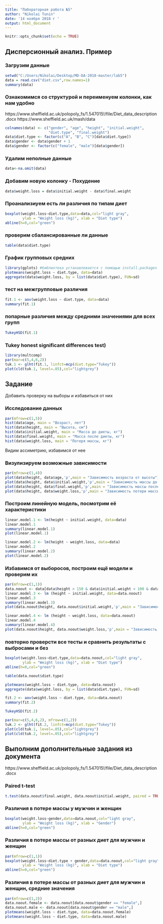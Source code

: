 ---
title: "Лабораторная работа №5"
author: "Nikolai Tunin"
date: '14 ноября 2018 г '
output: html_document
---

```{r setup, include=FALSE}
knitr::opts_chunk$set(echo = TRUE)
```

## Дисперсионный анализ. Пример

### Загрузим данные

```{r}
setwd("C:/Users/Nikolai/Desktop/MD-DA-2018-master/lab5")
data = read.csv("diet.csv",row.names=1)
summary(data)
```

### Ознакомимся со структурой и переименуем колонки, как нам удобно

https://www.sheffield.ac.uk/polopoly_fs/1.547015!/file/Diet_data_description.docx
https://www.sheffield.ac.uk/mash/data

```{r}
colnames(data) <- c("gender", "age", "height", "initial.weight", 
                    "diet.type", "final.weight")
data$diet.type <- factor(c("A", "B", "C")[data$diet.type])
data$gender <- data$gender + 1
data$gender <- factor(c("female", "male")[data$gender])
```

### Удалим неполные данные

```{r}
data<-na.omit(data)
```

### Добавим новую колонку - Похудение

```{r}
data$weight.loss = data$initial.weight - data$final.weight
```

### Проанализиуем есть ли различия по типам диет

```{r}
boxplot(weight.loss~diet.type,data=data,col="light gray",
        ylab = "Weight loss (kg)", xlab = "Diet type")
abline(h=0,col="green")
```

### проверим сбалансированные ли данные

```{r}
table(data$diet.type)
```

### График групповых средних

```{r}
library(gplots) #библиотека устанавлевается с помощью install.packages
plotmeans(weight.loss ~ diet.type, data=data)
aggregate(data$weight.loss, by = list(data$diet.type), FUN=sd)
```

### тест на межгрупповые различия

```{r}
fit.1 <- aov(weight.loss ~ diet.type, data=data)
summary(fit.1)
```

### попарные различия между средними значениями для всех групп

```{r}
TukeyHSD(fit.1)
```

### Tukey honest significant differences test)

```{r}
library(multcomp)
par(mar=c(5,4,6,2))
tuk.1 <- glht(fit.1, linfct=mcp(diet.type="Tukey"))
plot(cld(tuk.1, level=.05),col="lightgrey")
```

## Задание

Добавить проверку на выборы и избавиться от них

### Исследование данных

```{r}
par(mfrow=c(1,5))
hist(data$age, main = "Возраст, лет")
hist(data$height, main = "Высота, см")
hist(data$initial.weight, main = "Масса до диеты, кг")
hist(data$final.weight, main = "Масса после диеты, кг")
hist(data$weight.loss, main = "Потеря массы, кг")
```

Видим ассиметрию, избавимся от нее

### Визулизируем возможные зависимости

```{r}
par(mfrow=c(1,4)) 
plot(data$height, data$age,'p',main = "Зависимость возраста от высоты")
plot(data$height, data$initial.weight,'p',main = "Зависимость массы до диеты от высоты")
plot(data$height, data$final.weight,'p',main = "Зависимость массы после диеты от высоты")
plot(data$height, data$weight.loss,'p',main = "Зависимость потери массы от высоты")
```

### Построим линейную модель, посмотрим её характеристики

```{r}
linear.model.1 <- lm(height ~ initial.weight, data=data)
linear.model.1
summary(linear.model.1)
plot(linear.model.1)

linear.model.2 <- lm(height ~ weight.loss, data=data)
linear.model.2
summary(linear.model.2)
plot(linear.model.2)
```

### Избавимся от выборосов, построим ещё модели и проверим их

```{r}
par(mfrow=c(1,1))
data.noout <- data[data$height > 150 & data$initial.weight < 100 & data$final.weight < 100 & data$weight.loss > -1,]
linear.model.3 <- lm (height ~ initial.weight, data=data.noout)
linear.model.3
summary(linear.model.3)
plot(data.noout$height, data.noout$initial.weight,'p',main = "Зависимость массы до диеты от высоты")

linear.model.4 <- lm (height ~ weight.loss, data=data.noout)
linear.model.4
summary(linear.model.4)
plot(data.noout$height, data.noout$weight.loss,'p',main = "Зависимость потери массы от высоты")
```

### повторно проверсти все тесты и сравнить результаты с выбросами и без

```{r}
boxplot(weight.loss~diet.type,data=data.noout,col="light gray",
        ylab = "Weight loss (kg)", xlab = "Diet type")
abline(h=0,col="green")

table(data.noout$diet.type)

plotmeans(weight.loss ~ diet.type, data=data.noout)
aggregate(data$weight.loss, by = list(data$diet.type), FUN=sd)

fit.2 <- aov(weight.loss ~ diet.type, data=data.noout)
summary(fit.2)

TukeyHSD(fit.2)

par(mar=c(5,4,6,2), mfrow=c(1,2))
tuk.2 <- glht(fit.2, linfct=mcp(diet.type="Tukey"))
plot(cld(tuk.1, level=.05),col="lightgrey")
plot(cld(tuk.2, level=.05),col="lightgrey")
```

## Выполним дополнительные задания из документа

https://www.sheffield.ac.uk/polopoly_fs/1.547015!/file/Diet_data_description.docx

### Paired t-test

```{r}
t.test(data.noout$final.weight, data.noout$initial.weight, paired = TRUE)
```

### Различия в потере массы у мужчин и женщин

```{r}
boxplot(weight.loss~gender,data=data.noout,col="light gray",
        ylab = "Weight loss (kg)", xlab = "Gender")
abline(h=0,col="green")
```

### Различия в потере массы от разных диет для мужчин и женщин

```{r}
par(mfrow=c(1,1))
boxplot(weight.loss~diet.type + gender,data=data.noout,col="light gray",
        ylab = "Weight loss (kg)", xlab = "Diet type")
abline(h=0,col="green")
```

### Различия в потере массы от разных диет для мужчин и женщин, средние значения

```{r}
par(mfrow=c(1,2))
data.noout.female <- data.noout[data.noout$gender == "female",]
data.noout.male <- data.noout[data.noout$gender == "male",]
plotmeans(weight.loss ~ diet.type, data=data.noout.female)
plotmeans(weight.loss ~ diet.type, data=data.noout.male)
```